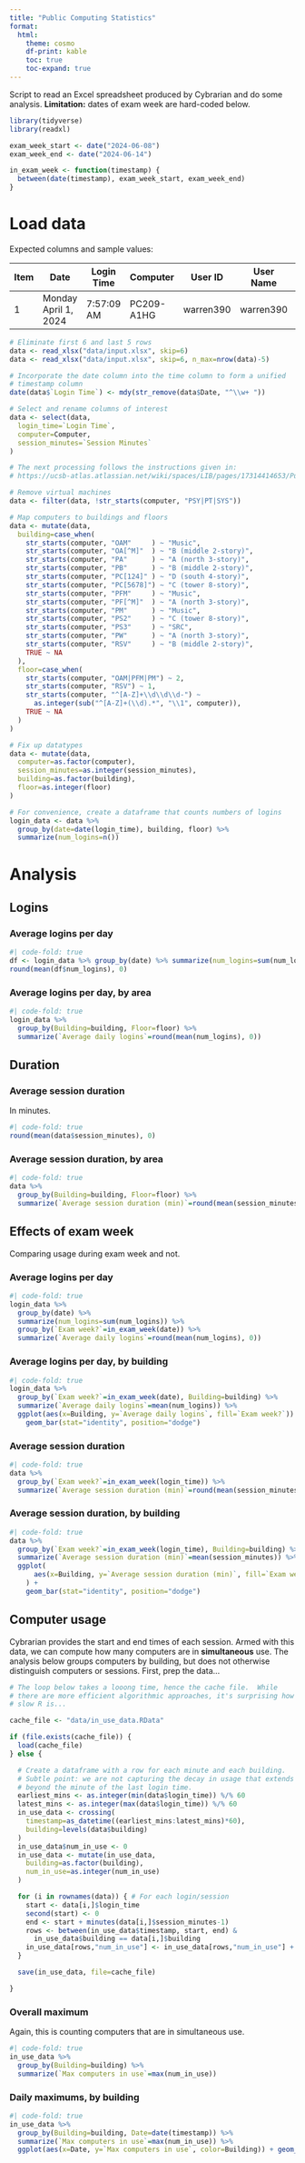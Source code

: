 ```yaml
---
title: "Public Computing Statistics"
format:
  html:
    theme: cosmo
    df-print: kable
    toc: true
    toc-expand: true
---
```


Script to read an Excel spreadsheet produced by Cybrarian and do some analysis.  **Limitation:** dates of exam week are hard-coded below.

```r
library(tidyverse)
library(readxl)

exam_week_start <- date("2024-06-08")
exam_week_end <- date("2024-06-14")

in_exam_week <- function(timestamp) {
  between(date(timestamp), exam_week_start, exam_week_end)
}
```

# Load data

Expected columns and sample values:

Item | Date | Login Time | Computer | User ID | User Name | Session Minutes
---- | ---- | ---------- | -------- | ------- | --------- | ---------------
1 | Monday April 1, 2024 | 7:57:09 AM | PC209-A1HG | warren390 | warren390 | 2

```r
# Eliminate first 6 and last 5 rows
data <- read_xlsx("data/input.xlsx", skip=6)
data <- read_xlsx("data/input.xlsx", skip=6, n_max=nrow(data)-5)

# Incorporate the date column into the time column to form a unified
# timestamp column
date(data$`Login Time`) <- mdy(str_remove(data$Date, "^\\w+ "))

# Select and rename columns of interest
data <- select(data,
  login_time=`Login Time`,
  computer=Computer,
  session_minutes=`Session Minutes`
)

# The next processing follows the instructions given in:
# https://ucsb-atlas.atlassian.net/wiki/spaces/LIB/pages/17314414653/Public+Computing+Annual+Statistics

# Remove virtual machines
data <- filter(data, !str_starts(computer, "PSY|PT|SYS"))

# Map computers to buildings and floors
data <- mutate(data,
  building=case_when(
    str_starts(computer, "OAM"     ) ~ "Music",
    str_starts(computer, "OA[^M]"  ) ~ "B (middle 2-story)",
    str_starts(computer, "PA"      ) ~ "A (north 3-story)",
    str_starts(computer, "PB"      ) ~ "B (middle 2-story)",
    str_starts(computer, "PC[124]" ) ~ "D (south 4-story)",
    str_starts(computer, "PC[5678]") ~ "C (tower 8-story)",
    str_starts(computer, "PFM"     ) ~ "Music",
    str_starts(computer, "PF[^M]"  ) ~ "A (north 3-story)",
    str_starts(computer, "PM"      ) ~ "Music",
    str_starts(computer, "PS2"     ) ~ "C (tower 8-story)",
    str_starts(computer, "PS3"     ) ~ "SRC",
    str_starts(computer, "PW"      ) ~ "A (north 3-story)",
    str_starts(computer, "RSV"     ) ~ "B (middle 2-story)",
    TRUE ~ NA
  ),
  floor=case_when(
    str_starts(computer, "OAM|PFM|PM") ~ 2,
    str_starts(computer, "RSV") ~ 1,
    str_starts(computer, "^[A-Z]+\\d\\d\\d-") ~
      as.integer(sub("^[A-Z]+(\\d).*", "\\1", computer)),
    TRUE ~ NA
  )
)

# Fix up datatypes
data <- mutate(data,
  computer=as.factor(computer),
  session_minutes=as.integer(session_minutes),
  building=as.factor(building),
  floor=as.integer(floor)
)

# For convenience, create a dataframe that counts numbers of logins
login_data <- data %>%
  group_by(date=date(login_time), building, floor) %>%
  summarize(num_logins=n())
```

# Analysis

## Logins

### Average logins per day

```r
#| code-fold: true
df <- login_data %>% group_by(date) %>% summarize(num_logins=sum(num_logins))
round(mean(df$num_logins), 0)
```

### Average logins per day, by area

```r
#| code-fold: true
login_data %>%
  group_by(Building=building, Floor=floor) %>%
  summarize(`Average daily logins`=round(mean(num_logins), 0))
```

## Duration

### Average session duration

In minutes.

```r
#| code-fold: true
round(mean(data$session_minutes), 0)
```

### Average session duration, by area

```r
#| code-fold: true
data %>%
  group_by(Building=building, Floor=floor) %>%
  summarize(`Average session duration (min)`=round(mean(session_minutes), 0))
```

## Effects of exam week

Comparing usage during exam week and not.

### Average logins per day

```r
#| code-fold: true
login_data %>%
  group_by(date) %>%
  summarize(num_logins=sum(num_logins)) %>%
  group_by(`Exam week?`=in_exam_week(date)) %>%
  summarize(`Average daily logins`=round(mean(num_logins), 0))
```

### Average logins per day, by building

```r
#| code-fold: true
login_data %>%
  group_by(`Exam week?`=in_exam_week(date), Building=building) %>%
  summarize(`Average daily logins`=mean(num_logins)) %>%
  ggplot(aes(x=Building, y=`Average daily logins`, fill=`Exam week?`)) +
    geom_bar(stat="identity", position="dodge")
```

### Average session duration

```r
#| code-fold: true
data %>%
  group_by(`Exam week?`=in_exam_week(login_time)) %>%
  summarize(`Average session duration (min)`=round(mean(session_minutes), 0))
```

### Average session duration, by building

```r
#| code-fold: true
data %>%
  group_by(`Exam week?`=in_exam_week(login_time), Building=building) %>%
  summarize(`Average session duration (min)`=mean(session_minutes)) %>%
  ggplot(
      aes(x=Building, y=`Average session duration (min)`, fill=`Exam week?`)
    ) +
    geom_bar(stat="identity", position="dodge")
```

## Computer usage

Cybrarian provides the start and end times of each session.  Armed with this data, we can compute how many computers are in **simultaneous** use.  The analysis below groups computers by building, but does not otherwise distinguish computers or sessions.  First, prep the data...

```r
# The loop below takes a looong time, hence the cache file.  While
# there are more efficient algorithmic approaches, it's surprising how
# slow R is...

cache_file <- "data/in_use_data.RData"

if (file.exists(cache_file)) {
  load(cache_file)
} else {

  # Create a dataframe with a row for each minute and each building.
  # Subtle point: we are not capturing the decay in usage that extends
  # beyond the minute of the last login time.
  earliest_mins <- as.integer(min(data$login_time)) %/% 60
  latest_mins <- as.integer(max(data$login_time)) %/% 60
  in_use_data <- crossing(
    timestamp=as_datetime((earliest_mins:latest_mins)*60),
    building=levels(data$building)
  )
  in_use_data$num_in_use <- 0
  in_use_data <- mutate(in_use_data,
    building=as.factor(building),
    num_in_use=as.integer(num_in_use)
  )

  for (i in rownames(data)) { # For each login/session
    start <- data[i,]$login_time
    second(start) <- 0
    end <- start + minutes(data[i,]$session_minutes-1)
    rows <- between(in_use_data$timestamp, start, end) &
      in_use_data$building == data[i,]$building
    in_use_data[rows,"num_in_use"] <- in_use_data[rows,"num_in_use"] + 1
  }

  save(in_use_data, file=cache_file)

}
```

### Overall maximum

Again, this is counting computers that are in simultaneous use.

```r
#| code-fold: true
in_use_data %>%
  group_by(Building=building) %>%
  summarize(`Max computers in use`=max(num_in_use))
```

### Daily maximums, by building

```r
#| code-fold: true
in_use_data %>%
  group_by(Building=building, Date=date(timestamp)) %>%
  summarize(`Max computers in use`=max(num_in_use)) %>%
  ggplot(aes(x=Date, y=`Max computers in use`, color=Building)) + geom_line()
```
